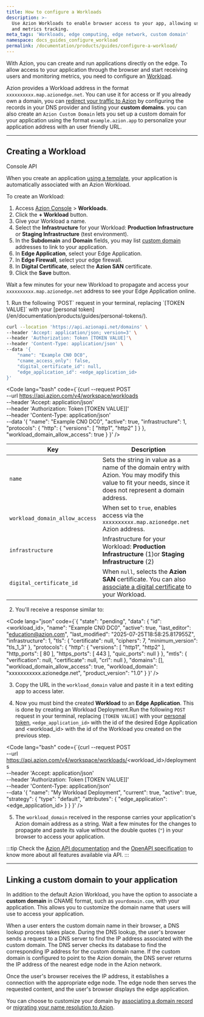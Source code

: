 ```yaml
---
title: How to configure a Workloads
description: >-
  Use Azion Workloads to enable browser access to your app, allowing user traffic
  and metrics tracking.
meta_tags: 'Workloads, edge computing, edge network, custom domain'
namespace: docs_guides_configure_workload
permalink: /documentation/products/guides/configure-a-workload/
---
```




With Azion, you can create and run applications directly on the edge. To allow access to your application through the browser and start receiving users and monitoring metrics, you need to configure an [Workload](/en/documentation/products/secure/workloads/).

Azion provides a Workload address in the format `xxxxxxxxxx.map.azionedge.net`. You can use it for access or If you already own a domain, you can [redirect your traffic to Azion](/en/documentation/products/guides/point-domain-to-azion/) by configuring the records in your DNS provider and listing your **custom domains**. you can also create an `Azion Custom Domain` lets you set up a custom domain for your application using the format `example.azion.app` to personalize your application address with an user friendly URL. 

---

## Creating a Workload

<Tabs client:visible>
    <Fragment slot="tab.console">Console</Fragment>
    <Fragment slot="tab.api">API</Fragment>

<Fragment slot="panel.console">

When you create an application [using a template](/en/documentation/products/start-with-a-template/), your application is automatically associated with an Azion Workload. 

To create an Workload:

1. Access [Azion Console](/en/documentation/products/guides/how-to-access-azion-console/) > **Workloads**.
2. Click the **+ Workload** button.
3. Give your Workload a name.
4. Select the **Infrastructure** for your Workload: **Production Infrastructure** or **Staging Infrastructure** (test environment).
5. In the **Subdomain** and **Domain** fields, you may list [custom domain](#linking-a-custom-domain-to-your-application) addresses to link to your application.
6. In **Edge Application**, select your Edge Application.
7. In **Edge Firewall**, select your edge firewall.
8. In **Digital Certificate**, select the **Azion SAN** certificate.
9. Click the **Save** button.

Wait a few minutes for your new Workload to propagate and access your `xxxxxxxxxx.map.azionedge.net` address to see your Edge Application online.
</Fragment>

<Fragment slot="panel.api">
1. Run the following `POST` request in your terminal, replacing `[TOKEN VALUE]` with your [personal token](/en/documentation/products/guides/personal-tokens/).

```bash
curl --location 'https://api.azionapi.net/domains' \
--header 'Accept: application/json; version=3' \
--header 'Authorization: Token [TOKEN VALUE]'\
--header 'Content-Type: application/json' \
--data '{
    "name": "Example CN0 DC0",
    "cname_access_only": false,
    "digital_certificate_id": null,
    "edge_application_id": <edge_application_id>
}'
```

<Code lang="bash" code={`{curl --request POST \
  --url https://api.azion.com/v4/workspace/workloads \
  --header 'Accept: application/json' \
  --header 'Authorization: Token [TOKEN VALUE]]' \
  --header 'Content-Type: application/json' \
  --data '{
  "name": "Example CN0 DC0",
  "active": true,
  "infrastructure": 1,
  "protocols": {
    "http": {
      "versions": [
        "http1",
        "http2"
      ]
    }
  },
  "workload_domain_allow_access": true
  }
}' />


  | Key | Description |
  | --- | --- |
  | `name` | Sets the string in value as a name of the domain entry with Azion. You may modify this value to fit your needs, since it does not represent a domain address. |
  | `workload_domain_allow_access` | When set to `true`, enables access via the `xxxxxxxxxx.map.azionedge.net` Azion address. |
  | `infrastructure` | Infrastructure for your Workload: **Production Infrastructure** (1)or **Staging Infrastructure** (2) |
  | `digital_certificate_id` | When `null`, selects the **Azion SAN** certificate. You can also [associate a digital certificate](/en/documentation/products/guides/create-a-digital-certificate/#via-api) to your Workload. |

2. You'll receive a response similar to:

<Code lang="json" code={`{
  "state": "pending",
  "data": {
    "id": <workload_id>,
    "name": "Example CN0 DC0",
    "active": true,
    "last_editor": "education@azion.com",
    "last_modified": "2025-07-25T18:58:25.817955Z",
    "infrastructure": 1,
    "tls": {
      "certificate": null,
      "ciphers": 7,
      "minimum_version": "tls_1_3"
    },
    "protocols": {
      "http": {
        "versions": [
          "http1",
          "http2"
        ],
        "http_ports": [
          80
        ],
        "https_ports": [
          443
        ],
        "quic_ports": null
      }
    },
    "mtls": {
      "verification": null,
      "certificate": null,
      "crl": null
    },
    "domains": [],
    "workload_domain_allow_access": true,
    "workload_domain": "xxxxxxxxxxx.azionedge.net",
    "product_version": "1.0"
  }
}' />

3. Copy the URL in the `workload_domain` value and paste it in a text editing app to access later. 

4. Now you must bind the created **Workload** to an **Edge Application**. This is done by creating an Workload Deployment.Run the following `POST` request in your terminal, replacing `[TOKEN VALUE]` with your [personal token](/en/documentation/products/guides/personal-tokens/), `<edge_application_id>` with the id of the desired Edge Application and <workload_id> with the id of the Workload you created on the previous step.

<Code lang="bash" code={`{curl --request POST \
  --url https://api.azion.com/v4/workspace/workloads/<workload_id>/deployments \
  --header 'Accept: application/json' \
  --header 'Authorization: Token [TOKEN VALUE]]' \
  --header 'Content-Type: application/json' \
  --data '{
  "name": "My Workload Deployment",
  "current": true,
  "active": true,
  "strategy": {
    "type": "default",
    "attributes": {
      "edge_application": <edge_application_id>
    }
  }
}' />

5. The  `workload_domain` received in the response carries your application's Azion domain address as a string. Wait a few minutes for the changes to propagate and paste its value without the double quotes (`"`) in your browser to access your application.


:::tip
Check the [Azion API documentation](https://api.azion.com/v4#) and the [OpenAPI specification](https://github.com/aziontech/azionapi-openapi/) to know more about all features available via API.
:::
</Fragment>

</Tabs>

---

## Linking a custom domain to your application

In addition to the default Azion Workload, you have the option to associate a **custom domain** in CNAME format, such as `yourdomain.com`, with your application. This allows you to customize the domain name that users will use to access your application.

When a user enters the custom domain name in their browser, a DNS lookup process takes place. During the DNS lookup, the user's browser sends a request to a DNS server to find the IP address associated with the custom domain. The DNS server checks its database to find the corresponding IP address for the custom domain name. If the custom domain is configured to point to the Azion domain, the DNS server returns the IP address of the nearest edge node in the Azion network.

Once the user's browser receives the IP address, it establishes a connection with the appropriate edge node. The edge node then serves the requested content, and the user's browser displays the edge application.

You can choose to customize your domain by [associating a domain record](/en/documentation/products/guides/point-domain-to-azion/) or [migrating your name resolution to Azion](/en/documentation/products/guides/migrate-ns-to-azion/).

